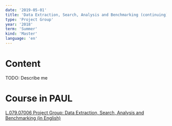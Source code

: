 ```yaml
---
date: '2019-05-01'
title: 'Data Extraction, Search, Analysis and Benchmarking (continuing)'
type: 'Project Group'
year: '2018'
term: 'Summer'
kind: 'Master'
language: 'en'
---
```


# Content

TODO: Describe me

# Course in PAUL

[L.079.07006 Project Group: Data Extraction, Search, Analysis and Benchmarking (in English)](https://paul.uni-paderborn.de/scripts/mgrqispi.dll?APPNAME=CampusNet&PRGNAME=COURSEDETAILS&ARGUMENTS=-N000000000000001,-N000443,-N0,-N365314295782734,-N365314295770735,-N0,-N0,-N3,-A4150504E414D453D43616D7075734E6574265052474E414D453D414354494F4E26415247554D454E54533D2D413944786D6271376A4D31705830447A7A2E53555237744E687651635372396D33737961334D466E534D70416649596255354C6D31515238696B6768517168737A4A5A6B5431564236546E487574484A4338517370445A4D4832307654646749363268585666774D7A7066484D6E794C306C744830576F5A57584B5944486E3D3D)
